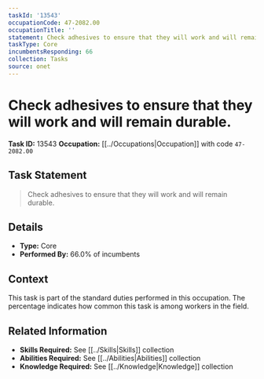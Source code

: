 ```yaml
---
taskId: '13543'
occupationCode: 47-2082.00
occupationTitle: ''
statement: Check adhesives to ensure that they will work and will remain durable.
taskType: Core
incumbentsResponding: 66
collection: Tasks
source: onet
---
```

# Check adhesives to ensure that they will work and will remain durable.

**Task ID:** 13543
**Occupation:** [[../Occupations|Occupation]] with code `47-2082.00`

## Task Statement

> Check adhesives to ensure that they will work and will remain durable.

## Details

- **Type:** Core
- **Performed By:** 66.0% of incumbents

## Context

This task is part of the standard duties performed in this occupation. The percentage indicates how common this task is among workers in the field.

## Related Information

- **Skills Required:** See [[../Skills|Skills]] collection
- **Abilities Required:** See [[../Abilities|Abilities]] collection
- **Knowledge Required:** See [[../Knowledge|Knowledge]] collection
